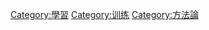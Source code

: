 {{Commonscat|Learning methods}}

[[Category:學習|Category:學習]]
[[Category:训练|Category:训练]]
[[Category:方法論|Category:方法論]]
